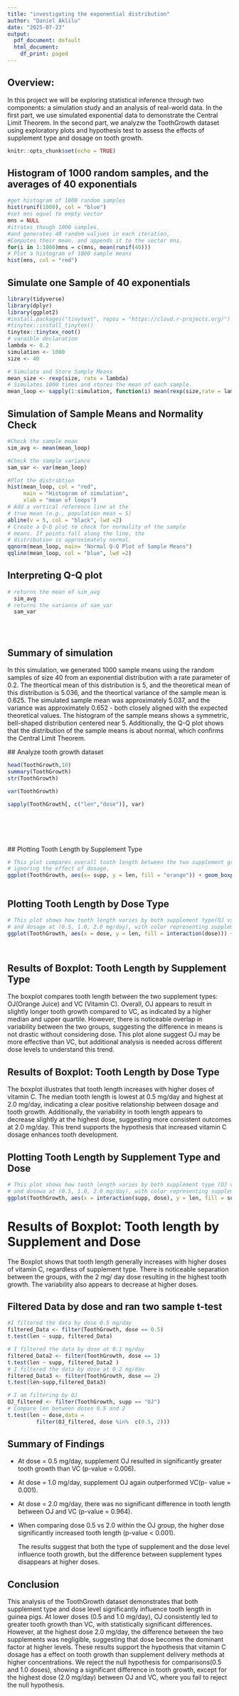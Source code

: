 ```yaml
---
title: "investigating the exponential distribution"
author: "Daniel Aklilu"
date: "2025-07-23"
output:
  pdf_document: default
  html_document:
    df_print: paged
---
```

## Overview:
  In this project we will be exploring statistical inference through two components: a simulation study and an analysis of real-world data. In the first part, we use simulated exponential data to demonstrate the Central Limit Theorem. In the second part, we analyzw the ToothGrowth dataset using exploratory plots and hypothesis test to assess the effects of supplement type and dosage on tooth growth.


```r
knitr::opts_chunk$set(echo = TRUE)
```
## Histogram of 1000 random samples, and the averages of 40 exponentials
```r
#get histogram of 1000 random samples
hist(runif(1000), col = "blue")
#set mns equal to empty vector
mns = NULL
#itrates though 1000 samples,
#and generates 40 random valjues in each iteration,
#Computes their mean, and appends it to the vector mns.
for(i in 1:1000)mns = c(mns, mean(runif(40)))
# Plot a histogram of 1000 sample means
hist(mns, col = "red")

```


## Simulate one Sample of 40 exponentials

```r
library(tidyverse)
library(dplyr)
library(ggplot2)
#install.packages("tinytext", repos = "https://cloud.r-projects.org/")
#tinytex::install_tinytex()
tinytex::tinytex_root()
# varaible declaration
lambda <- 0.2
simulation <- 1000
size <- 40

# Simulate and Store Sample Means
mean_size <- rexp(size, rate = lambda)
# Simulates 1000 times and stores the mean of each sample.
mean_loop <- sapply(1:simulation, function(i) mean(rexp(size,rate = lambda)))
```

## Simulation of Sample Means and Normality Check

```r
#Check the sample mean
sim_avg <- mean(mean_loop)

#Check the sample variance
sam_var <- var(mean_loop)

#Plot the distribtion
hist(mean_loop, col = "red",
     main = "Histogram of simulation",
     xlab = "mean of loops")
# Add a vertical reference line at the
# true mean (e.g., population mean = 5)
abline(v = 5, col = "black", lwd =2)
# Create a Q-Q plot to check for normality of the sample
# means. If points fall along the line, the
# distribution is approximately normal.
qqnorm(mean_loop, main= "Normal Q-Q Plot of Sample Means")
qqline(mean_loop, col = "blue", lwd =2)

```
## Interpreting Q-Q plot

```r
# returns the mean of sim_avg
  sim_avg
# returns the variance of sam_var
  sam_var





```
## Summary of simulation

  In this simulation, we generated 1000 sample means using the random samples of size 40 from an exponential distribution with a rate parameter of 0.2. The theortical mean of this distribution is 5, and the theoretical mean of this distribution is 5.036, and the theortical variance of the sample mean is 0.625. The simulated sample mean was approximately 5.037, and the variance was approximately 0.652 - both closely aligned with the expected theoretical values. The histogram of the sample means shows a symmetric, bell-shaped distribution centered near 5. Additionally, the Q-Q plot shows that the distribution of the sample means is about normal, which confirms the Central Limit Theorem.
  
  ## Analyze tooth growth dataset
```r
head(ToothGrowth,10)
summary(ToothGrowth)
str(ToothGrowth)

var(ToothGrowth)

sapply(ToothGrowth[, c("len","dose")], var)







```



 ## Plotting Tooth Length by Supplement Type
```r
# This plot compares overall tooth length between the two supplement groups (OJ and VC)
# ignoring the effect of dosage.
ggplot(ToothGrowth, aes(x= supp, y = len, fill = "orange")) + geom_boxplot() + labs(title = "Tooth Length by Supplement Type", x = " Supplement Type", y = " Tooth Length")



```

## Plotting Tooth Length by Dose Type 

```r
# This plot shows how tooth length varies by both supplement type(OJ vs VC)
# and dosage at (0.5, 1.0, 2.0 mg/day), with color representing supplement type.
ggplot(ToothGrowth, aes(x = dose, y = len, fill = interaction(dose))) + geom_boxplot() + labs(title = " Tooth Length by dose Type", x = "Dose type", y = "Tooth Length")




```
## Results of Boxplot: Tooth Length by Supplement Type

  The boxplot compares tooth length between the two supplement types: OJ(Orange Juice) and VC (Vitamin C). Overall, OJ appears to result in slightly longer tooth growth compared to VC, as indicated by a higher median and upper quartile. However, there is noticeable overlap in variability between the two groups, suggesting the difference in means is not drastic without considering dose. This plot alone suggest OJ may be more effective than VC, but additional analysis is needed across different dose levels to understand this trend.

## Results of Boxplot: Tooth Length by Dose Type

  The boxplot illustrates that tooth length increases with higher doses of vitamin C. The median tooth length is lowest at 0.5 mg/day and highest at 2.0 mg/day, indicating a clear positive relationship between dosage and tooth growth. Additionally, the variability in tooth length appears to decrease slightly at the highest dose, suggesting more consistent outcomes at 2.0 mg/day. This trend supports the hypothesis that increased vitamin C dosage enhances tooth development.


## Plotting Tooth Length by Supplement Type and Dose
```r
# This plot shows how tooth length varies by both supplement type (OJ vs VC)
# and dosewa at (0.5, 1.0, 2.0 mg/day), with color representing supplement type.
ggplot(ToothGrowth, aes(x = interaction(supp, dose), y = len, fill = supp)) + geom_boxplot() + labs(title = "Tooth Length by Supplement Type and Dose", x = "Supplement and Dose", y = "Tooth Length") + theme_minimal()

```

# Results of Boxplot: Tooth length by Supplement and Dose

  The Boxplot shows that tooth length generally increases with higher doses of vitamin C, regardless of supplement type. There is noticeable separation between the groups, with the 2 mg/ day dose resulting in the highest tooth growth. The variability also appears to decrease at higher doses.

## Filtered Data by dose and ran two sample t-test
```r
#I filtered the data by dose 0.5 mg/day 
filtered_Data <- filter(ToothGrowth, dose == 0.5)
t.test(len ~ supp, filtered_Data)

# I filtered the data by dose at 0.1 mg/day 
filtered_Data2 <- filter(ToothGrowth, dose == 1)
t.test(len ~ supp, filtered_Data2 )
# I filtered the data by dose at 0.2 mg/dau
filtered_Data3 <- filter(ToothGrowth, dose == 2)
t.test(len~supp,filtered_Data3)

# I am filtering by OJ
OJ_filtered <- filter(ToothGrowth, supp == "OJ")
# Compare len between doses 0.5 and 2
t.test(len ~ dose,data =
         filter(OJ_filtered, dose %in%  c(0.5, 2)))
```
## Summary of Findings

- At dose = 0.5 mg/day, supplement OJ resulted in significantly greater tooth growth than
VC (p-value = 0.006).
- At dose = 1.0 mg/day, supplement OJ again outperformed VC(p- value = 0.001).
- At dose = 2.0 mg/day, there was no significant difference in tooth length between OJ and VC (p-value = 0.964).
- When comparing dose 0.5 vs 2.0 within the OJ group, the higher dose significantly increased tooth length (p-value < 0.001).

  The results suggest that both the type of supplement and the dose level influence tooth
growth, but the difference between supplement types disappears at higher doses.

## Conclusion

  This analysis of the ToothGrowth dataset demonstrates that both supplement type and dose level significantly influence tooth length in guinea pigs. At lower doses (0.5 and 1.0 mg/day), OJ consistently led to greater tooth growth than VC, with statistically significant differences. However, at the highest dose 2.0 mg/day, the difference between the two supplements was negligible, suggesting that dose becomes the dominant factor at higher levels. These results support the hypothesis that vitamin C dosage has a effect on tooth growth than supplement delivery methods at higher concentrations. We reject the null hypothesis for comparisons(0.5 and 1.0 doses), showing a significant difference in tooth growth, except for the highest dose (2.0 mg/day) between OJ and VC, where you fail to reject the null hypothesis.
